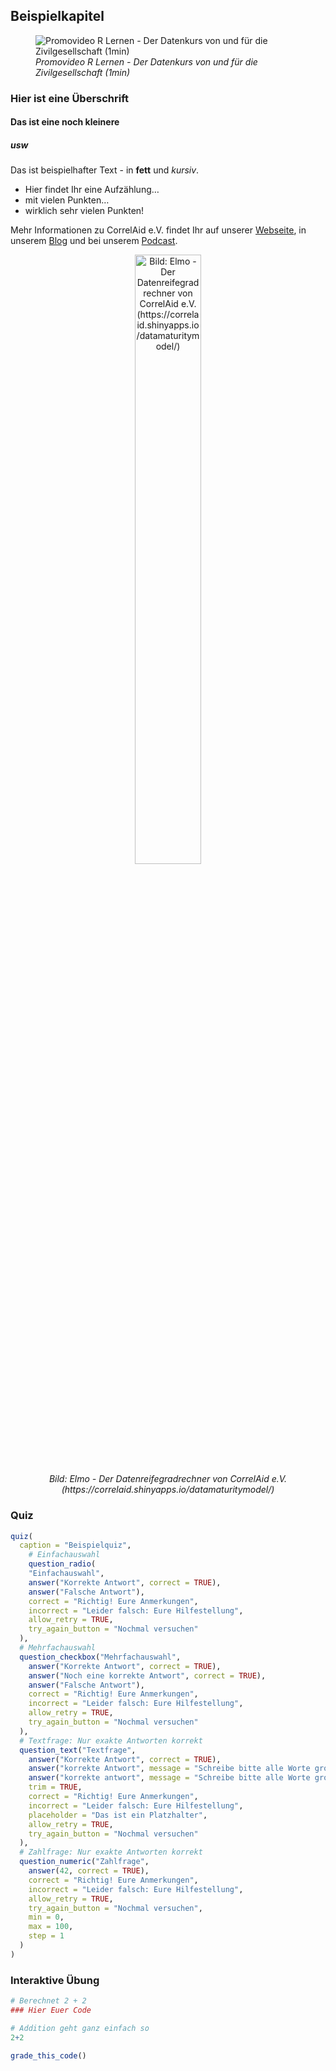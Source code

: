 <!-- So gebt Ihr den einzelnen Seiten (Tabs) einen Titel: ## Euer Titel -->
## Beispielkapitel


<!-- So fügt Ihr ein Video ein: ![*Lernvideo: Videobeschreibung (Dauer in min)*](https://EuerLink) -->
![*Promovideo R Lernen - Der Datenkurs von und für die Zivilgesellschaft (1min)*](https://youtu.be/avH7Yn86SrU)


<!-- So fügt Ihr eine Überschrift ein: ### Eure Überschrift -->
### Hier ist eine Überschrift 
#### Das ist eine noch kleinere
##### usw


<!-- So formatiert Ihr Text: **fett**, *kursiv* -->
Das ist beispielhafter Text - in **fett** und *kursiv*.


<!-- Mit Spiegelstrichen könnt Ihr Aufzählungen kreiieren (vorher und nachher zwei Leerzeilen einfügen) -->
- Hier findet Ihr eine Aufzählung...
- mit vielen Punkten...
- wirklich sehr vielen Punkten!


<!-- So fügt Ihr einen Link ein: ![*Linkbeschreibung](https://EuerLink){target="_blank"} -->
Mehr Informationen zu CorrelAid e.V. findet Ihr auf unserer [Webseite](https://correlaid.org){target="_blank"}, in unserem [Blog](https://correlaid.org/blog/){target="_blank"} und bei unserem [Podcast](https://soundcloud.com/correlaid_podcast){target="_blank"}.


<!-- So fügt Ihr ein zentriertes Bild ein: <center> ![*Bildtitel*](https://LinkZumBild){#id .class width=100% height=100%} </center> -->

<center>

![*Bild: Elmo - Der Datenreifegradrechner von CorrelAid e.V. (https://correlaid.shinyapps.io/datamaturitymodel/)*](https://correlaid.org/images/nonprofits/elmo.png){#id .class width=50% height=50%}

</center>


<!-- So fügt Ihr ein Quiz ein -->
### Quiz
```r
quiz(
  caption = "Beispielquiz",
    # Einfachauswahl
    question_radio(
    "Einfachauswahl",
    answer("Korrekte Antwort", correct = TRUE),
    answer("Falsche Antwort"),
    correct = "Richtig! Eure Anmerkungen",
    incorrect = "Leider falsch: Eure Hilfestellung",
    allow_retry = TRUE,
    try_again_button = "Nochmal versuchen"
  ),
  # Mehrfachauswahl
  question_checkbox("Mehrfachauswahl",
    answer("Korrekte Antwort", correct = TRUE),
    answer("Noch eine korrekte Antwort", correct = TRUE),
    answer("Falsche Antwort"),
    correct = "Richtig! Eure Anmerkungen",
    incorrect = "Leider falsch: Eure Hilfestellung",
    allow_retry = TRUE,
    try_again_button = "Nochmal versuchen"
  ),
  # Textfrage: Nur exakte Antworten korrekt
  question_text("Textfrage",
    answer("Korrekte Antwort", correct = TRUE),
    answer("korrekte Antwort", message = "Schreibe bitte alle Worte groß."),
    answer("korrekte antwort", message = "Schreibe bitte alle Worte groß."),
    trim = TRUE,
    correct = "Richtig! Eure Anmerkungen",
    incorrect = "Leider falsch: Eure Hilfestellung",
    placeholder = "Das ist ein Platzhalter",
    allow_retry = TRUE,
    try_again_button = "Nochmal versuchen"
  ),
  # Zahlfrage: Nur exakte Antworten korrekt
  question_numeric("Zahlfrage",
    answer(42, correct = TRUE),
    correct = "Richtig! Eure Anmerkungen",
    incorrect = "Leider falsch: Eure Hilfestellung",
    allow_retry = TRUE,
    try_again_button = "Nochmal versuchen",
    min = 0,
    max = 100,
    step = 1
  )
)
```


<!-- So fügt Ihr eine interaktive Programmierübung ein -->
### Interaktive Übung
```r
# Berechnet 2 + 2
### Hier Euer Code
```

```r
# Addition geht ganz einfach so
2+2
```

```r
grade_this_code()
```